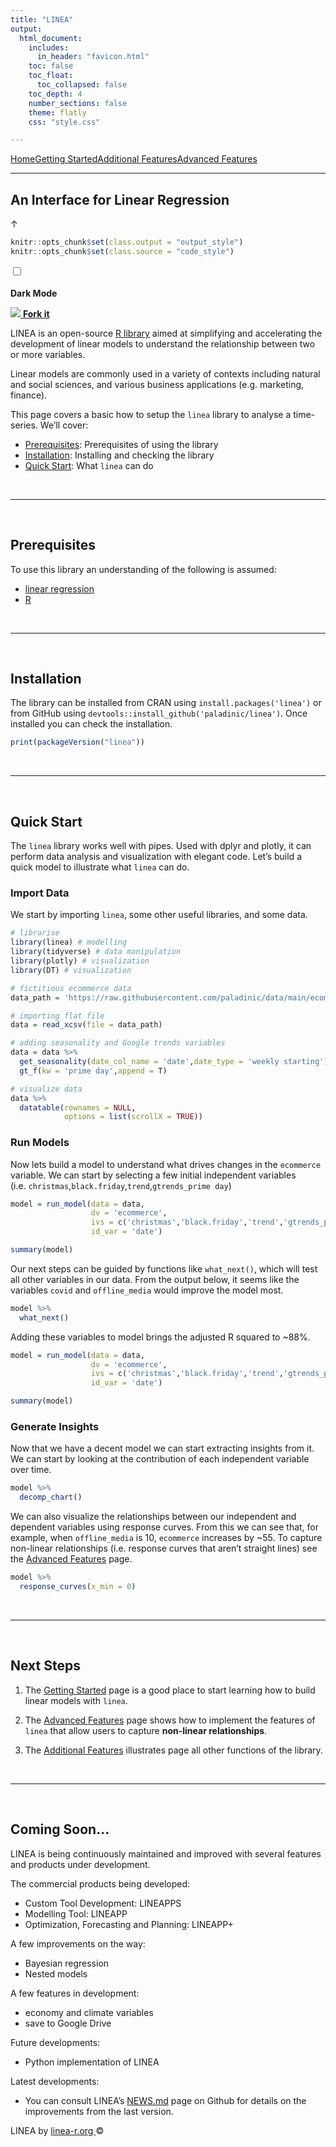 ```yaml
---
title: "LINEA"
output:
  html_document:
    includes:
      in_header: "favicon.html" 
    toc: false
    toc_float:
      toc_collapsed: false
    toc_depth: 4  
    number_sections: false
    theme: flatly
    css: "style.css"

---
```


<div class='nav'><a href='index.html'>Home</a><a href='linea_getting_started.html'>Getting Started</a><a href='linea_additional_features.html'>Additional Features</a><a href='linea_advanced_features.html'>Advanced Features</a></div>

<hr>

## An Interface for Linear Regression


<!--HEAD STUFF-->
<link rel="preconnect" href="https://fonts.googleapis.com">
<link rel="preconnect" href="https://fonts.gstatic.com" crossorigin>
<link href="https://fonts.googleapis.com/css2?family=Montserrat+Alternates:wght@200;400;600;800&family=Roboto:wght@300&display=swap" rel="stylesheet">
<script language="JavaScript" src="script.js"></script>

<a id="back_to_top">&#8593;</a>


```r
knitr::opts_chunk$set(class.output = "output_style")
knitr::opts_chunk$set(class.source = "code_style")
```

<!--HEADER STUFF-->
<div class='dark_mode_home'>
  <label class="switch">
    <input type="checkbox" value="dark_mode" id="dark_mode">
    <span class="slider round"></span>    
  </label>
  <br>
  <strong>Dark Mode</strong>
</div>

<a class='github_home' href='https://github.com/paladinic/linea'>
  <img src='img/github_white.png'/>
  <strong>Fork it</strong>
</a>

<!--CONTENT-->
<span class='logo_span'>LINEA</span> is an open-source [R library](https://cran.r-project.org/web/packages/linea/index.html) aimed at simplifying and accelerating the development of linear models to understand the relationship between two or more variables.

Linear models are commonly used in a variety of contexts including natural and social sciences, and various business applications (e.g. marketing, finance).

This page covers a basic how to setup the `linea` library to analyse a time-series. We'll cover:

* [Prerequisites](#Prerequisites): Prerequisites of using the library
* [Installation](#Installation): Installing and checking the library
* [Quick Start](#Quick Start): What `linea` can do

<br>
<hr>
<br>

## Prerequisites

To use this library an understanding of the following is assumed:

* [linear regression](https://en.wikipedia.org/wiki/Linear_regression)
* [R](https://www.r-project.org/)

<br>
<hr>
<br>

## Installation  

The library can be installed from CRAN using `install.packages('linea')` or from GitHub using `devtools::install_github('paladinic/linea')`.
Once installed you can check the installation.

```r
print(packageVersion("linea"))
```

<br>
<hr>
<br>

## Quick Start

The `linea` library works well with pipes. Used with dplyr and plotly, it can perform data analysis and visualization with elegant code.
Let's build a quick model to illustrate what `linea` can do.


### Import Data

We start by importing `linea`, some other useful libraries, and some data.

```r

# librarise
library(linea) # modelling
library(tidyverse) # data manipulation
library(plotly) # visualization
library(DT) # visualization

# fictitious ecommerce data
data_path = 'https://raw.githubusercontent.com/paladinic/data/main/ecomm_data.csv'

# importing flat file
data = read_xcsv(file = data_path)

# adding seasonality and Google trends variables
data = data %>%
  get_seasonality(date_col_name = 'date',date_type = 'weekly starting') %>%
  gt_f(kw = 'prime day',append = T)

# visualize data
data %>%
  datatable(rownames = NULL,
            options = list(scrollX = TRUE))

```

### Run Models

Now lets build a model to understand what drives changes in the `ecommerce` variable.
We can start by selecting a few initial independent variables (i.e. `christmas`,`black.friday`,`trend`,`gtrends_prime day`)

```r

model = run_model(data = data,
                  dv = 'ecommerce',
                  ivs = c('christmas','black.friday','trend','gtrends_prime day'),
                  id_var = 'date')

summary(model)

```

Our next steps can be guided by functions like `what_next()`, which will test all other variables in our data.
From the output below, it seems like the variables `covid` and `offline_media` would improve the model most.

```r

model %>%
  what_next()

```

Adding these variables to model brings the adjusted R squared to ~88%.

```r

model = run_model(data = data,
                  dv = 'ecommerce',
                  ivs = c('christmas','black.friday','trend','gtrends_prime day','covid','offline_media'),
                  id_var = 'date')

summary(model)

```


### Generate Insights

Now that we have a decent model we can start extracting insights from it.
We can start by looking at the contribution of each independent variable over time.

```r

model %>%
  decomp_chart()


```

We can also visualize the relationships between our independent and dependent variables using response curves.
From this we can see that, for example, when `offline_media` is 10, `ecommerce` increases by ~55. To capture non-linear relationships (i.e. response curves that aren't straight lines) see the <a href="linea_advanced_features.html">Advanced Features</a> page.

```r

model %>%
  response_curves(x_min = 0)


```

<br>
<hr>
<br>


## Next Steps

1. The <a href="linea_getting_started.html">Getting Started</a> page is a good place to start learning how to build linear models with `linea`.

2. The <a href="linea_advanced_features.html">Advanced Features</a> page shows how to implement the features of `linea` that allow users to capture <b>non-linear relationships</b>.

3. The <a href="linea_additional_features.html">Additional Features</a> illustrates page all other functions of the library.

<br>
<hr>
<br>

## Coming Soon...

<span class='logo_span'>LINEA</span> is being continuously maintained and improved with several features and products under development.

The commercial products being developed:

* Custom Tool Development: <span class='logo_span'>LINEAPPS</span>
* Modelling Tool: <span class='logo_span'>LINEAPP</span>
* Optimization, Forecasting and Planning: <span class='logo_span'>LINEAPP+</span>


A few improvements on the way:

* Bayesian regression
* Nested models

A few features in development:

* economy and climate variables
* save to Google Drive

Future developments:

* Python implementation of <span class='logo_span'>LINEA</span>


Latest developments:

* You can consult <span class='logo_span'>LINEA</span>'s [NEWS.md](https://github.com/paladinic/linea/blob/master/NEWS.md) page on Github for details on the improvements from the last version.

<footer class="footer_home">
  <span>
    LINEA
  </span>
  by
  <a href="linea-r.org">
    linea-r.org
  </a>
  &copy;
   <script>document.write(new Date().getFullYear())</script></p>
</footer>
